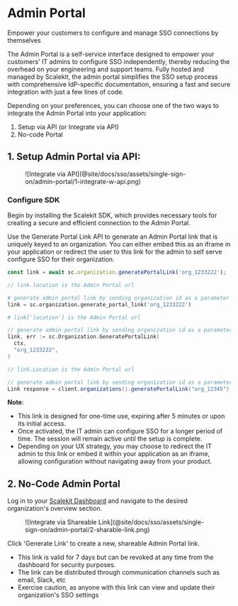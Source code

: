 
# Admin Portal

<Subtitle>
  Empower your customers to configure and manage SSO connections by themselves
</Subtitle>

The Admin Portal is a self-service interface designed to empower your customers' IT admins to configure SSO independently, thereby reducing the overhead on your engineering and support teams. Fully hosted and managed by Scalekit, the admin portal simplifies the SSO setup process with comprehensive IdP-specific documentation, ensuring a fast and secure integration with just a few lines of code.

Depending on your preferences, you can choose one of the two ways to integrate the Admin Portal into your application:

1. Setup via API (or Integrate via API)
2. No-code Portal

## 1. Setup Admin Portal via API:

<figure className="width-50">
  ![Integrate via
  API](@site/docs/sso/assets/single-sign-on/admin-portal/1-integrate-w-api.png)
</figure>

### Configure SDK

Begin by installing the Scalekit SDK, which provides necessary tools for creating a secure and efficient connection to the Admin Portal.

<InstallSDK />

Use the Generate Portal Link API to generate an Admin Portal link that is uniquely keyed to an organization. You can either embed this as an iframe in your application or redirect the user to this link for the admin to self serve configure SSO for their organization.

<Tabs groupId="tech-stack">
<TabItem value="nodejs" label="Node.js">

```javascript showLineNumbers
const link = await sc.organization.generatePortalLink('org_1233222');

// link.location is the Admin Portal url
```

 </TabItem>
 <TabItem value="py" label="Python">

```python showLineNumbers
# generate admin portal link by sending organization id as a parameter
link = sc.organization.generate_portal_link('org_1233222')

# link['location'] is the Admin Portal url

```

 </TabItem>
 <TabItem value="golang" label="Go">

```go showLineNumbers
// generate admin portal link by sending organization id as a parameter
link, err := sc.Organization.GeneratePortalLink(
  ctx,
  "org_1233222",
)

// link.Location is the Admin Portal url
```

 </TabItem>

 <TabItem value="java" label="Java">

```java
// generate admin portal link by sending organization id as a parameter
Link response = client.organizations().generatePortalLink("org_12345");
```

</TabItem>
</Tabs>

**Note**:

- This link is designed for one-time use, expiring after 5 minutes or upon its initial access.
- Once activated, the IT admin can configure SSO for a longer period of time. The session will remain active until the setup is complete.
- Depending on your UX strategy, you may choose to redirect the IT admin to this link or embed it within your application as an iframe, allowing configuration without navigating away from your product.

## 2. No-Code Admin Portal

Log in to your [Scalekit Dashboard](https://app.scalekit.com/) and navigate to the desired organization's overview section.

<figure className="width-50">
  ![Integrate via Shareable
  Link](@site/docs/sso/assets/single-sign-on/admin-portal/2-sharable-link.png)
</figure>

<!-- <Show screenshot> -->

Click 'Generate Link' to create a new, shareable Admin Portal link.

- This link is valid for 7 days but can be revoked at any time from the dashboard for security purposes.
- The link can be distributed through communication channels such as email, Slack, etc
- Exercise caution, as anyone with this link can view and update their organization's SSO settings
